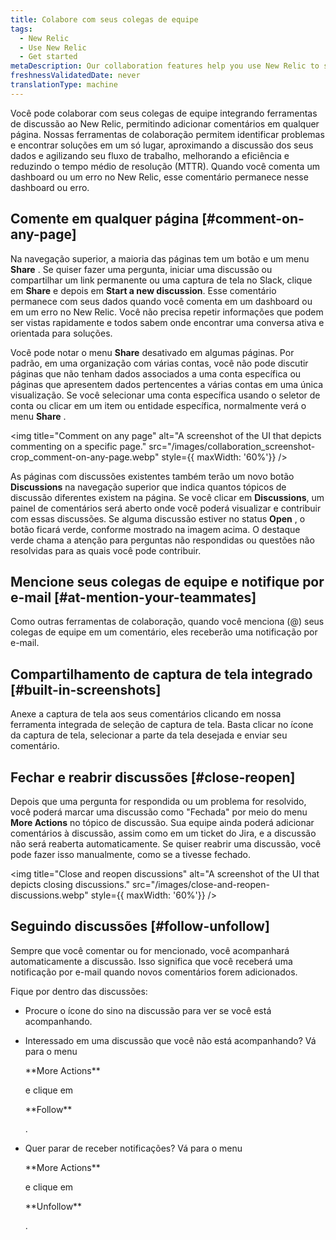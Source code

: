 ```yaml
---
title: Colabore com seus colegas de equipe
tags:
  - New Relic
  - Use New Relic
  - Get started
metaDescription: Our collaboration features help you use New Relic to solve problems together.
freshnessValidatedDate: never
translationType: machine
---
```


Você pode colaborar com seus colegas de equipe integrando ferramentas de discussão ao New Relic, permitindo adicionar comentários em qualquer página. Nossas ferramentas de colaboração permitem identificar problemas e encontrar soluções em um só lugar, aproximando a discussão dos seus dados e agilizando seu fluxo de trabalho, melhorando a eficiência e reduzindo o tempo médio de resolução (MTTR). Quando você comenta um dashboard ou um erro no New Relic, esse comentário permanece nesse dashboard ou erro.

## Comente em qualquer página [#comment-on-any-page]

Na navegação superior, a maioria das páginas tem um botão e um menu <DNT>**Share**</DNT> . Se quiser fazer uma pergunta, iniciar uma discussão ou compartilhar um link permanente ou uma captura de tela no Slack, clique em <DNT>**Share**</DNT> e depois em <DNT>**Start a new discussion**</DNT>. Esse comentário permanece com seus dados quando você comenta em um dashboard ou em um erro no New Relic. Você não precisa repetir informações que podem ser vistas rapidamente e todos sabem onde encontrar uma conversa ativa e orientada para soluções.

Você pode notar o menu <DNT>**Share**</DNT> desativado em algumas páginas. Por padrão, em uma organização com várias contas, você não pode discutir páginas que não tenham dados associados a uma conta específica ou páginas que apresentem dados pertencentes a várias contas em uma única visualização. Se você selecionar uma conta específica usando o seletor de conta ou clicar em um item ou entidade específica, normalmente verá o menu <DNT>**Share**</DNT> .

<img
  title="Comment on any page"
  alt="A screenshot of the UI that depicts commenting on a specific page."
  src="/images/collaboration_screenshot-crop_comment-on-any-page.webp"
  style={{ maxWidth: '60%'}}
/>

As páginas com discussões existentes também terão um novo botão <DNT>**Discussions**</DNT> na navegação superior que indica quantos tópicos de discussão diferentes existem na página. Se você clicar em <DNT>**Discussions**</DNT>, um painel de comentários será aberto onde você poderá visualizar e contribuir com essas discussões. Se alguma discussão estiver no status <DNT>**Open**</DNT> , o botão ficará verde, conforme mostrado na imagem acima. O destaque verde chama a atenção para perguntas não respondidas ou questões não resolvidas para as quais você pode contribuir.

## Mencione seus colegas de equipe e notifique por e-mail [#at-mention-your-teammates]

Como outras ferramentas de colaboração, quando você menciona (@) seus colegas de equipe em um comentário, eles receberão uma notificação por e-mail.

## Compartilhamento de captura de tela integrado [#built-in-screenshots]

Anexe a captura de tela aos seus comentários clicando em nossa ferramenta integrada de seleção de captura de tela. Basta clicar no ícone da captura de tela, selecionar a parte da tela desejada e enviar seu comentário.

## Fechar e reabrir discussões [#close-reopen]

Depois que uma pergunta for respondida ou um problema for resolvido, você poderá marcar uma discussão como "Fechada" por meio do menu <DNT>**More Actions**</DNT> no tópico de discussão. Sua equipe ainda poderá adicionar comentários à discussão, assim como em um ticket do Jira, e a discussão não será reaberta automaticamente. Se quiser reabrir uma discussão, você pode fazer isso manualmente, como se a tivesse fechado.

<img
  title="Close and reopen discussions"
  alt="A screenshot of the UI that depicts closing discussions."
  src="/images/close-and-reopen-discussions.webp"
  style={{ maxWidth: '60%'}}
/>

## Seguindo discussões [#follow-unfollow]

Sempre que você comentar ou for mencionado, você acompanhará automaticamente a discussão. Isso significa que você receberá uma notificação por e-mail quando novos comentários forem adicionados.

Fique por dentro das discussões:

* Procure o ícone do sino na discussão para ver se você está acompanhando.

* Interessado em uma discussão que você não está acompanhando? Vá para o menu

  <DNT>
    **More Actions**
  </DNT>

  e clique em

  <DNT>
    **Follow**
  </DNT>

  .

* Quer parar de receber notificações? Vá para o menu

  <DNT>
    **More Actions**
  </DNT>

  e clique em

  <DNT>
    **Unfollow**
  </DNT>

  .
